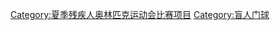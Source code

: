 {{Commons category|Goalball at the Summer Paralympics}}

[[Category:夏季残疾人奥林匹克运动会比赛项目|Category:夏季残疾人奥林匹克运动会比赛项目]]
[[Category:盲人门球|Category:盲人门球]]
